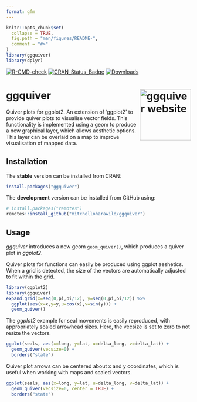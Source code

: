```yaml
---
format: gfm
---
```


<!-- README.md is generated from README.Rmd. Please edit that file -->

```r
knitr::opts_chunk$set(
  collapse = TRUE,
  fig.path = "man/figures/README-",
  comment = "#>"
)
library(ggquiver)
library(dplyr)
```

<!-- badges: start -->
[![R-CMD-check](https://github.com/mitchelloharawild/ggquiver/workflows/R-CMD-check/badge.svg)](https://github.com/mitchelloharawild/ggquiver/actions)
[![CRAN_Status_Badge](http://www.r-pkg.org/badges/version/ggquiver)](https://cran.r-project.org/package=ggquiver)
[![Downloads](http://cranlogs.r-pkg.org/badges/ggquiver?color=brightgreen)](https://cran.r-project.org/package=ggquiver)
<!-- badges: end -->

# ggquiver <a href="http://pkg.mitchelloharawild.com/ggquiver"><img src="man/figures/logo.svg" align="right" height="139" alt="ggquiver website" /></a>

Quiver plots for ggplot2. An extension of 'ggplot2' to provide quiver plots to 
visualise vector fields. This functionality is implemented using a geom to 
produce a new graphical layer, which allows aesthetic options. This layer can 
be overlaid on a map to improve visualisation of mapped data.

## Installation

The **stable** version can be installed from CRAN:

```r
install.packages("ggquiver")
```

The **development** version can be installed from GitHub using:

```r
# install.packages("remotes")
remotes::install_github("mitchelloharawild/ggquiver")
```

## Usage

*ggquiver* introduces a new geom `geom_quiver()`, which produces a quiver plot in *ggplot2*.

Quiver plots for functions can easily be produced using ggplot aeshetics. When a grid is detected, the size of the vectors are automatically adjusted to fit within the grid.

```r
library(ggplot2)
library(ggquiver)
expand.grid(x=seq(0,pi,pi/12), y=seq(0,pi,pi/12)) %>%
  ggplot(aes(x=x,y=y,u=cos(x),v=sin(y))) +
  geom_quiver()
```

The *ggplot2* example for seal movements is easily reproduced, with appropriately scaled arrowhead sizes. Here, the vecsize is set to zero to not resize the vectors.

```r
ggplot(seals, aes(x=long, y=lat, u=delta_long, v=delta_lat)) + 
  geom_quiver(vecsize=0) + 
  borders("state")
```

Quiver plot arrows can be centered about x and y coordinates, which is useful when working with maps and scaled vectors.

```r
ggplot(seals, aes(x=long, y=lat, u=delta_long, v=delta_lat)) + 
  geom_quiver(vecsize=0, center = TRUE) + 
  borders("state")
```
